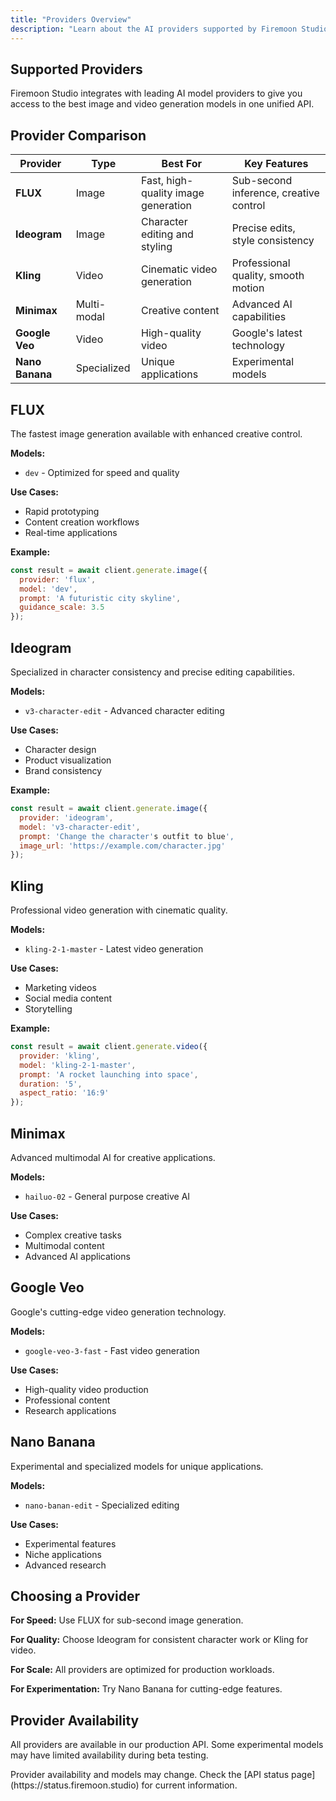 ```yaml
---
title: "Providers Overview"
description: "Learn about the AI providers supported by Firemoon Studio"
---
```


## Supported Providers

Firemoon Studio integrates with leading AI model providers to give you access to the best image and video generation models in one unified API.

## Provider Comparison

| Provider | Type | Best For | Key Features |
|----------|------|----------|--------------|
| **FLUX** | Image | Fast, high-quality image generation | Sub-second inference, creative control |
| **Ideogram** | Image | Character editing and styling | Precise edits, style consistency |
| **Kling** | Video | Cinematic video generation | Professional quality, smooth motion |
| **Minimax** | Multi-modal | Creative content | Advanced AI capabilities |
| **Google Veo** | Video | High-quality video | Google's latest technology |
| **Nano Banana** | Specialized | Unique applications | Experimental models |

## FLUX

The fastest image generation available with enhanced creative control.

**Models:**
- `dev` - Optimized for speed and quality

**Use Cases:**
- Rapid prototyping
- Content creation workflows
- Real-time applications

**Example:**
```javascript
const result = await client.generate.image({
  provider: 'flux',
  model: 'dev',
  prompt: 'A futuristic city skyline',
  guidance_scale: 3.5
});
```

## Ideogram

Specialized in character consistency and precise editing capabilities.

**Models:**
- `v3-character-edit` - Advanced character editing

**Use Cases:**
- Character design
- Product visualization
- Brand consistency

**Example:**
```javascript
const result = await client.generate.image({
  provider: 'ideogram',
  model: 'v3-character-edit',
  prompt: 'Change the character's outfit to blue',
  image_url: 'https://example.com/character.jpg'
});
```

## Kling

Professional video generation with cinematic quality.

**Models:**
- `kling-2-1-master` - Latest video generation

**Use Cases:**
- Marketing videos
- Social media content
- Storytelling

**Example:**
```javascript
const result = await client.generate.video({
  provider: 'kling',
  model: 'kling-2-1-master',
  prompt: 'A rocket launching into space',
  duration: '5',
  aspect_ratio: '16:9'
});
```

## Minimax

Advanced multimodal AI for creative applications.

**Models:**
- `hailuo-02` - General purpose creative AI

**Use Cases:**
- Complex creative tasks
- Multimodal content
- Advanced AI applications

## Google Veo

Google's cutting-edge video generation technology.

**Models:**
- `google-veo-3-fast` - Fast video generation

**Use Cases:**
- High-quality video production
- Professional content
- Research applications

## Nano Banana

Experimental and specialized models for unique applications.

**Models:**
- `nano-banan-edit` - Specialized editing

**Use Cases:**
- Experimental features
- Niche applications
- Advanced research

## Choosing a Provider

**For Speed:** Use FLUX for sub-second image generation.

**For Quality:** Choose Ideogram for consistent character work or Kling for video.

**For Scale:** All providers are optimized for production workloads.

**For Experimentation:** Try Nano Banana for cutting-edge features.

## Provider Availability

All providers are available in our production API. Some experimental models may have limited availability during beta testing.

<Note>
  Provider availability and models may change. Check the [API status page](https://status.firemoon.studio) for current information.
</Note>

